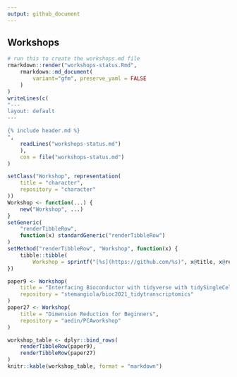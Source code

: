 ```yaml
---
output: github_document
---
```


## Workshops

```r
# run this to create the workshops.md file
rmarkdown::render("workshops-status.Rmd",
    rmarkdown::md_document(
        variant="gfm", preserve_yaml = FALSE
    )
)
writeLines(c(
"---
layout: default
---

{% include header.md %}
",
    readLines("workshops-status.md")
    ),
    con = file("workshops-status.md")
)
```

```r
setClass("Workshop", representation(
    title = "character",
    repository = "character"
))
Workshop <- function(...) {
    new("Workshop", ...)
}
setGeneric(
    "renderTibbleRow",
    function(x) standardGeneric("renderTibbleRow")
)
setMethod("renderTibbleRow", "Workshop", function(x) {
    tibble::tibble(
        Workshop = sprintf("[%s](https://github.com/%s)", x@title, x@repository))
})
```

```r
paper9 <- Workshop(
    title = "Interfacing Bioconductor with tidyverse with tidySingleCellExperiment and tidySummarisedExperiment",
    repository = "stemangiola/bioc2021_tidytranscriptomics"
)
paper27 <- Workshop(
    title = "Dimension Reduction for Beginners",
    repository = "aedin/PCAworkshop"
)
```

```r
workshop_table <- dplyr::bind_rows(
    renderTibbleRow(paper9),
    renderTibbleRow(paper27)
)
knitr::kable(workshop_table, format = "markdown")
```

